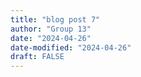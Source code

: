 ```yaml
---
title: "blog post 7"
author: "Group 13"
date: "2024-04-26"
date-modified: "2024-04-26"
draft: FALSE
---
```


